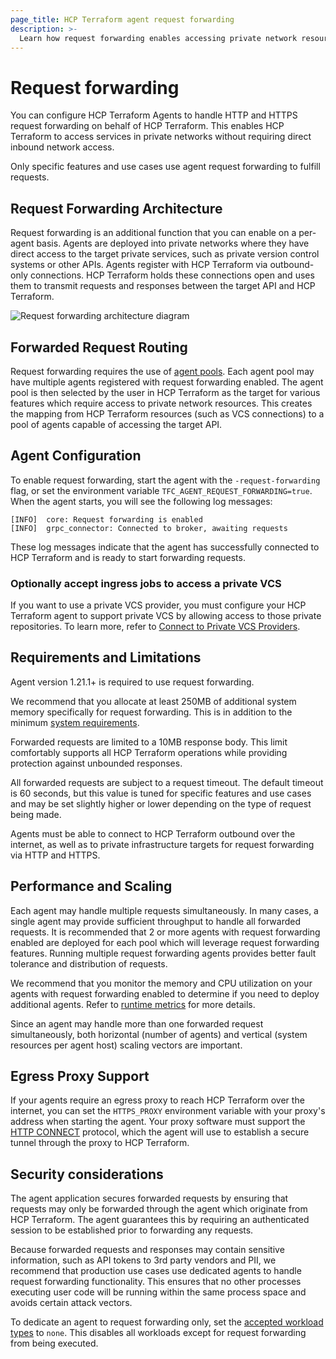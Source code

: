 ```yaml
---
page_title: HCP Terraform agent request forwarding
description: >-
  Learn how request forwarding enables accessing private network resources.
---
```


# Request forwarding

You can configure HCP Terraform Agents to handle HTTP and HTTPS
request forwarding on behalf of HCP Terraform. This enables HCP Terraform to access
services in private networks without requiring direct inbound network access.

Only specific features and use cases use agent request forwarding to
fulfill requests.

## Request Forwarding Architecture

Request forwarding is an additional function that you can enable on a per-agent
basis. Agents are deployed into private networks where they have direct access
to the target private services, such as private version control systems or other APIs.
Agents register with HCP Terraform via outbound-only connections. HCP Terraform 
holds these connections open and uses them to transmit requests and responses 
between the target API and HCP Terraform.

![Request forwarding architecture diagram](/img/request-forwarding-arch-dark.png)

## Forwarded Request Routing

Request forwarding requires the use of [agent pools](/terraform/cloud-docs/agents/agent-pools).
Each agent pool may have multiple agents registered with request forwarding enabled. The agent pool is
then selected by the user in HCP Terraform as the target for various features
which require access to private network resources. This creates the mapping from
HCP Terraform resources (such as VCS connections) to a pool of agents capable
of accessing the target API.

## Agent Configuration

To enable request forwarding, start the agent with the `-request-forwarding`
flag, or set the environment variable `TFC_AGENT_REQUEST_FORWARDING=true`. When
the agent starts, you will see the following log messages:

```
[INFO]  core: Request forwarding is enabled
[INFO]  grpc_connector: Connected to broker, awaiting requests
```

These log messages indicate that the agent has successfully connected to HCP Terraform
and is ready to start forwarding requests.

### Optionally accept ingress jobs to access a private VCS

If you want to use a private VCS provider, you must configure your HCP Terraform agent to support private VCS by allowing access to those private repositories. To learn more, refer to [Connect to Private VCS Providers](/terraform/cloud-docs/vcs/private#configure-the-agent-pool-and-agent). 

## Requirements and Limitations

Agent version 1.21.1+ is required to use request forwarding.

We recommend that you allocate at least 250MB of additional system memory specifically
for request forwarding. This is in addition to the minimum
[system requirements](/terraform/cloud-docs/agents/requirements).

Forwarded requests are limited to a 10MB response body. This limit comfortably 
supports all HCP Terraform operations while providing protection against 
unbounded responses.

All forwarded requests are subject to a request timeout. The default timeout is
60 seconds, but this value is tuned for specific features and use cases and may
be set slightly higher or lower depending on the type of request being made.

Agents must be able to connect to HCP Terraform outbound over the internet, as
well as to private infrastructure targets for request forwarding via HTTP and HTTPS.

## Performance and Scaling

Each agent may handle multiple requests simultaneously. In many cases, a single
agent may provide sufficient throughput to handle all forwarded requests. It is
recommended that 2 or more agents with request forwarding enabled are deployed
for each pool which will leverage request forwarding features. Running multiple
request forwarding agents provides better fault tolerance and distribution of
requests.

We recommend that you monitor the memory and CPU utilization on your agents with 
request forwarding enabled to determine if you need to deploy additional agents. Refer to
[runtime metrics](/terraform/cloud-docs/agents/metrics#runtime-metrics) for more details.

Since an agent may handle more than one forwarded request simultaneously, both horizontal
(number of agents) and vertical (system resources per agent host) scaling vectors are important.

## Egress Proxy Support

If your agents require an egress proxy to reach HCP Terraform over the internet, you can set the
`HTTPS_PROXY` environment variable with your proxy's address when starting the agent. Your 
proxy software must support the [HTTP CONNECT](https://developer.mozilla.org/en-US/docs/Web/HTTP/Methods/CONNECT) protocol,
which the agent will use to establish a secure tunnel through the proxy to HCP Terraform.

## Security considerations

The agent application secures forwarded requests by ensuring that requests may 
only be forwarded through the agent which originate from HCP Terraform. The agent
guarantees this by requiring an authenticated session to be established prior to forwarding any requests.

Because forwarded requests and responses may contain sensitive information,
such as API tokens to 3rd party vendors and PII, we recommend
that production use cases use dedicated agents to handle request
forwarding functionality. This ensures that no other processes executing user
code will be running within the same process space and avoids certain
attack vectors.

To dedicate an agent to request forwarding only, set the [accepted
workload types](/terraform/cloud-docs/agents/agents#accept) to `none`. This
disables all workloads except for request forwarding from being executed.
